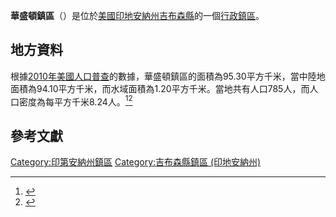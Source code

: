 {{noteTA
|G1=USState
|G2=地名
|G3=Unit
}}
{{Infobox settlement
|official_name            = 華盛頓鎮區
|native_name = Washington Township
|settlement_type          = [[行政鎮區|行政鎮區]]
|image_skyline            = 
|imagesize                = 
|image_map                = Map highlighting Washington Township, Gibson County, Indiana.svg
|mapsize                  = 250px
|pushpin_map  =USA Indiana
|pushpin_label = 華盛頓鎮區
|pushpin_label_position   = top
|pushpin_map_caption      = 華盛頓鎮區在印地安納州的位置
|subdivision_type         = [[世界政區索引|國家]]
|subdivision_type1        = [[美国州份|州份]]
|subdivision_type2        = [[印地安納州行政区划|縣]]
|subdivision_name         = [[美国|美国]]
|subdivision_name1        = [[印地安納州|印地安納州]]
|subdivision_name2        = [[吉布森縣_(印地安納州)|吉布森縣]]
|elevation_ft             = 499
|elevation_m              = 152
|timezone                 = [[北美东部時區|北美东部時區]]
|area_total_km2           = 95.30
|area_land_km2            = 94.10
|area_water_km2           = 1.20
|area_total_sq_mi         = 
|area_land_sq_mi          = 
|area_water_sq_mi         = 
|population_as_of         = [[2010年美國人口普查|2010]]
|population_footnotes     = 
|population_total         = 785
|population_density_km2   = auto
|population_density_sq_mi = auto
|utc_offset               = -5
|coordinates              = {{coord|38|26|41|N|87|28|21|W|type:city_region:US-AL_source:GNS-enwiki|display=inline,title}}
| coor_pinpoint           = 
| coordinates_footnotes   = 
|timezone_DST             = EDT
|utc_offset_DST           = -4
|postal_code_type         = [[美國郵區編號|郵區編號]]
|postal_code              = 47567, 47640, 47649, 47666, 47670
|area_code                = {{link-en|电话区号812|Area code 812|812}}
|blank_name = [[地名信息系统|GNIS ID]]
|blank_info = 453995
}}
'''華盛頓鎮區'''（{{lang-en|Washington Township}}）是位於[[美國|美國]][[印地安納州|印地安納州]][[吉布森縣_(印地安納州)|吉布森縣]]的一個[[行政鎮區|行政鎮區]]。

== 地方資料 ==
根據[[2010年美國人口普查|2010年美國人口普查]]的數據，華盛頓鎮區的面積為95.30平方千米，當中陸地面積為94.10平方千米，而水域面積為1.20平方千米。當地共有人口785人，而人口密度為每平方千米8.24人。<ref name="GR8">{{cite web|url=http://factfinder2.census.gov|publisher=[[美国人口调查局|美国人口调查局]]|accessdate=2011-05-14|title=American FactFinder|archive-date=2013-09-11|archive-url=https://web.archive.org/web/20130911234518/http://factfinder2.census.gov/|dead-url=no}}</ref><ref>{{cite web|url=https://www.citypopulation.de/en/usa/illinois/admin/|title=USA: Illinois (Counties and Townships) - City Population|access-date=2020-07-16|archive-date=2020-04-22|archive-url=https://web.archive.org/web/20200422090607/https://www.citypopulation.de/en/usa/illinois/admin/|dead-url=no}}</ref>

== 參考文獻 ==
{{reflist}}

{{吉布森縣 (印地安納州)}}

{{DEFAULTSORT:Washington Township}}
[[Category:印第安納州鎮區|Category:印第安納州鎮區]]
[[Category:吉布森縣鎮區_(印地安納州)|Category:吉布森縣鎮區 (印地安納州)]]

{{Indiana-geo-stub}}